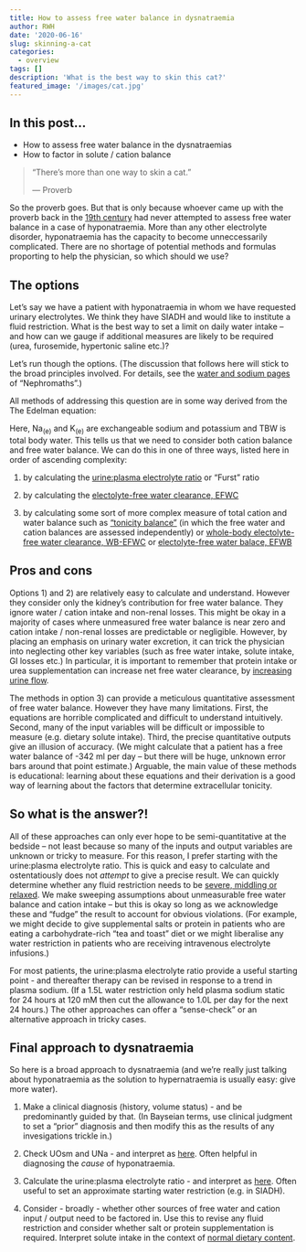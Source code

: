 ```yaml
---
title: How to assess free water balance in dysnatraemia
author: RWH
date: '2020-06-16'
slug: skinning-a-cat
categories:
  - overview
tags: []
description: 'What is the best way to skin this cat?'
featured_image: '/images/cat.jpg'
---
```


## In this post...

- How to assess free water balance in the dysnatraemias  
- How to factor in solute / cation balance  


> "There's more than one way to skin a cat."
>
> --- Proverb


So the proverb goes.  But that is only because whoever came up with the proverb back in the [19th century](https://grammarist.com/phrase/more-than-one-way-to-skin-a-cat/) had never attempted to assess free water balance in a case of hyponatraemia.  More than any other electrolyte disorder, hyponatraemia has the capacity to become unneccessarily complicated.  There are no shortage of potential methods and formulas proporting to help the physician, so which should we use?  


## The options

Let's say we have a patient with hyponatraemia in whom we have requested urinary electrolytes.  We think they have SIADH and would like to institute a fluid restriction.  What is the best way to set a limit on daily water intake -- and how can we gauge if additional measures are likely to be required (urea, furosemide, hypertonic saline etc.)?

Let's run though the options.  (The discussion that follows here will stick to the broad principles involved.  For details, see the [water and sodium pages](https://kidneyfish-nephromaths.netlify.app/water-and-sodium) of "Nephromaths".)  

All methods of addressing this question are in some way derived from the The Edelman equation:  

\begin{equation}
  P_{Na} = \frac{Na_{e} + K_{e}}{TBW}
  (\#eq:edelman)
\end{equation}

Here, Na~(e)~ and K~(e)~ are exchangeable sodium and potassium and TBW is total body water.  This tells us that we need to consider both cation balance and free water balance.  We can do this in one of three ways, listed here in order of ascending complexity:  

1) by calculating the [urine:plasma electrolyte ratio](https://pubmed.ncbi.nlm.nih.gov/10768609/) or "Furst" ratio  

2) by calculating the [electolyte-free water clearance, EFWC](https://pubmed.ncbi.nlm.nih.gov/3799631/)  

3) by calculating some sort of more complex measure of total cation and water balance such as ["tonicity balance"](https://pubmed.ncbi.nlm.nih.gov/11430551/) (in which the free water and cation balances are assessed independently) or [whole-body electolyte-free water clearance, WB-EFWC](https://pubmed.ncbi.nlm.nih.gov/16544174/) or [electolyte-free water balace, EFWB](https://www.frontiersin.org/articles/10.3389/fmed.2018.00103/full)  


## Pros and cons  

Options 1) and 2) are relatively easy to calculate and understand.  However they consider only the kidney's contribution for free water balance.  They ignore water / cation intake and non-renal losses.  This might be okay in a majority of cases where unmeasured free water balance is near zero and cation intake / non-renal losses are predictable or negligible.  However, by placing an emphasis on urinary water excretion, it can trick the physician into neglecting other key variables (such as free water intake, solute intake, GI losses etc.)  In particular, it is important to remember that protein intake or urea supplementation can increase net free water clearance, by [increasing urine flow](https://pubmed.ncbi.nlm.nih.gov/9631849/).  

The methods in option 3) can provide a meticulous quantitative assessment of free water balance.  However they have many limitations.  First, the equations are horrible complicated and difficult to understand intuitively.  Second, many of the input variables will be difficult or impossible to measure (e.g. dietary solute intake).  Third, the precise quantitative outputs give an illusion of accuracy.  (We might calculate that a patient has a free water balance of -342 ml per day -- but there will be huge, unknown error bars around that point estimate.)  Arguable, the main value of these methods is educational: learning about these equations and their derivation is a good way of learning about the factors that determine extracellular tonicity.  


## So what is the answer?!

All of these approaches can only ever hope to be semi-quantitative at the bedside -- not least because so many of the inputs and output variables are unknown or tricky to measure.  For this reason, I prefer starting with the urine:plasma electrolyte ratio.  This is quick and easy to calculate and ostentatiously does not *attempt* to give a precise result.  We can quickly determine whether any fluid restriction needs to be [severe, middling or relaxed](https://kidneyfish-nephromaths.netlify.app/water-and-sodium#free-water-clearance).  We make sweeping assumptions about unmeasurable free water balance and cation intake -- but this is okay so long as we acknowledge these and "fudge" the result to account for obvious violations.  (For example, we might decide to give supplemental salts or protein in patients who are eating a carbohydrate-rich "tea and toast" diet or we might liberalise any water restriction in patients who are receiving intravenous electrolyte infusions.)  

For most patients, the urine:plasma electrolyte ratio provide a useful starting point - and thereafter therapy can be revised in response to a trend in plasma sodium.  (If a 1.5L water restriction only held plasma sodium static for 24 hours at 120 mM then cut the allowance to 1.0L per day for the next 24 hours.)  The other approaches can offer a "sense-check" or an alternative approach in tricky cases.  


## Final approach to dysnatraemia

So here is a broad approach to dysnatraemia (and we're really just talking about hyponatraemia as the solution to hypernatraemia is usually easy: give more water).  

1) Make a clinical diagnosis (history, volume status) - and be predominantly guided by that.  (In Bayseian terms, use clinical judgment to set a "prior" diagnosis and then modify this as the results of any invesigations trickle in.)  

2) Check UOsm and UNa - and interpret as [here](https://kidneyfish-nephromaths.netlify.app/water-and-sodium#hyponatraemia).  Often helpful in diagnosing the *cause* of hyponatraemia.  

3) Calculate the urine:plasma electrolyte ratio - and interpret as [here](https://kidneyfish-nephromaths.netlify.app/water-and-sodium#free-water-clearance).  Often useful to set an approximate starting water restriction (e.g. in SIADH).  

4) Consider - broadly - whether other sources of free water and cation input / output need to be factored in.  Use this to revise any fluid restriction and consider whether salt or protein supplementation is required.  Interpret solute intake in the context of [normal dietary content](https://kidneyfish-nephromaths.netlify.app/general-approach-to-a-patient-with-electrolyte-disturbance#iv-fluids-electrolyte-supplements).  


<!--
Summary:  

<center>

![](/images/EFWB.png){width=100%}

</center>

-->